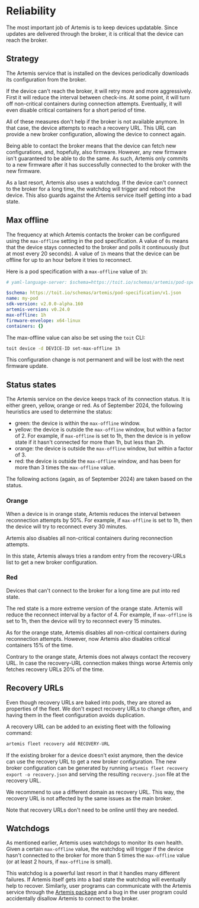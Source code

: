 # Reliability

The most important job of Artemis is to keep devices updatable. Since updates
are delivered through the broker, it is critical that the device can reach the broker.

## Strategy

The Artemis service that is installed on the devices periodically downloads its
configuration from the broker.

If the device can't reach the broker, it will retry more and more aggressively.
First it will reduce the interval between
check-ins. At some point, it will turn off non-critical containers during connection
attempts. Eventually, it will even disable critical containers for a short period of time.

All of these measures don't help if the broker is not available anymore. In that case,
the device attempts to reach a recovery URL. This URL can provide a new broker
configuration, allowing the device to connect again.

Being able to contact the broker means that the device can fetch new configurations,
and, hopefully, also firmware. However, any new firmware isn't guaranteed to be able
to do the same. As such, Artemis only commits to a new firmware after it has
successfully connected to the broker with the new firmware.

As a last resort, Artemis also uses a watchdog. If the device can't connect to the
broker for a long time, the watchdog will trigger and reboot the device. This also
guards against the Artemis service itself getting into a bad state.

## Max offline

The frequency at which Artemis contacts the broker can be configured using the
`max-offline` setting in the pod specification. A value of `0s` means that the
device stays connected to the broker and polls it continuously (but at most
every 20 seconds). A value of `1h` means that the device can be offline for
up to an hour before it tries to reconnect.

Here is a pod specification with a `max-offline` value of `1h`:

```yaml
# yaml-language-server: $schema=https://toit.io/schemas/artemis/pod-specification/v1.json

$schema: https://toit.io/schemas/artemis/pod-specification/v1.json
name: my-pod
sdk-version: v2.0.0-alpha.160
artemis-version: v0.24.0
max-offline: 1h
firmware-envelope: x64-linux
containers: {}
```

The max-offline value can also be set using the `toit` CLI:

```bash
toit device -d DEVICE-ID set-max-offline 1h
```

This configuration change is not permanent and will be lost with the next firmware update.

## Status states

The Artemis service on the device keeps track of its connection status. It is either
green, yellow, orange or red. As of September 2024, the following heuristics are used
to determine the status:
- green: the device is within the `max-offline` window.
- yellow: the device is outside the `max-offline` window, but within a factor of 2. For
  example, if `max-offline` is set to 1h, then the device is in yellow state if it hasn't
  connected for more than 1h, but less than 2h.
- orange: the device is outside the `max-offline` window, but within a factor of 3.
- red: the device is outside the `max-offline` window, and has been for more than 3 times
  the `max-offline` value.

The following actions (again, as of September 2024) are taken based on the status.

### Orange

When a device is in orange state, Artemis reduces the interval between reconnection
attempts by 50%. For example, if `max-offline` is set to 1h, then the device will
try to reconnect every 30 minutes.

Artemis also disables all non-critical containers during reconnection attempts.

In this state, Artemis always tries a random entry from the recovery-URLs list to
get a new broker configuration.

### Red

Devices that can't connect to the broker for a long time are put into red state.

The red state is a more extreme version of the orange state. Artemis will reduce the
reconnect interval by a factor of 4. For example, if `max-offline` is
set to 1h, then the device will try to reconnect every 15 minutes.

As for the orange state, Artemis disables all non-critical containers during
reconnection attempts. However, now Artemis also disables critical containers
15% of the time.

Contrary to the orange state, Artemis does not always contact the recovery URL.
In case the recovery-URL connection makes things worse Artemis only fetches
recovery URLs 20% of the time.

## Recovery URLs

Even though recovery URLs are baked into pods, they are stored as properties of
the fleet. We don't expect recovery URLs to change often, and having them in the
fleet configuration avoids duplication.

A recovery URL can be added to an existing fleet with the following command:

```bash
artemis fleet recovery add RECOVERY-URL
```

If the existing broker for a device doesn't exist anymore, then the device can
use the recovery URL to get a new broker configuration. The new broker configuration
can be generated by running `artemis fleet recovery export -o recovery.json` and
serving the resulting `recovery.json` file at the recovery URL.

We recommend to use a different domain as recovery URL. This way, the recovery URL
is not affected by the same issues as the main broker.

Note that recovery URLs don't need to be online until they are needed.

## Watchdogs

As mentioned earlier, Artemis uses watchdogs to monitor its own health. Given a
certain `max-offline` value, the watchdog will trigger if the device hasn't connected
to the broker for more than 5 times the `max-offline` value (or at least 2 hours, if
`max-offline` is small).

This watchdog is a powerful last resort in that it handles many different failures. If
Artemis itself gets into a bad state the watchdog will eventually help to recover.
Similarly, user programs can communicate with the Artemis service through the [Artemis
package](https://pkg.toit.io/package/github.com%2Ftoitware%2Ftoit-artemis) and a bug
in the user program could accidentally disallow Artemis to connect to the broker.
